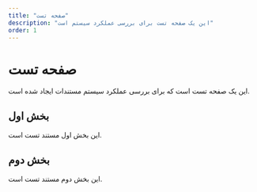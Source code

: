 ```yaml
---
title: "صفحه تست"
description: "این یک صفحه تست برای بررسی عملکرد سیستم است"
order: 1
---
```


# صفحه تست

این یک صفحه تست است که برای بررسی عملکرد سیستم مستندات ایجاد شده است.

## بخش اول

این بخش اول مستند تست است.

## بخش دوم

این بخش دوم مستند تست است.
